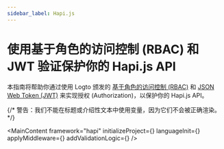 ```yaml
---
sidebar_label: Hapi.js
---
```




# 使用基于角色的访问控制 (RBAC) 和 JWT 验证保护你的 Hapi.js API

本指南将帮助你通过使用 Logto 颁发的 [基于角色的访问控制 (RBAC)](/authorization/role-based-access-control) 和 [JSON Web Token (JWT)](https://auth.wiki/jwt) 来实现授权 (Authorization)，以保护你的 Hapi.js API。

{/* 警告：我们不能在标题或介绍性文本中使用变量，因为它们不会被正确渲染。 */}

<MainContent
  framework="hapi"
  initializeProject={<InitProject />}
  languageInit={<Init />}
  applyMiddleware={<ApplyMiddleware />}
  addValidationLogic={<AddValidationLogic framework="hapi" />}
/>
